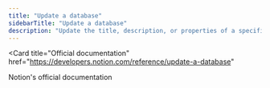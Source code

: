 ```yaml
---
title: "Update a database"
sidebarTitle: "Update a database"
description: "Update the title, description, or properties of a specified database. Sending a request with a properties body param changes the columns of a database. To update a row rather than a column, query the Update page endpoint. To add a new row to a database, call Create a page."
---
```


<Card
  title="Official documentation"
  href="https://developers.notion.com/reference/update-a-database"
>
  Notion's official documentation
</Card>
